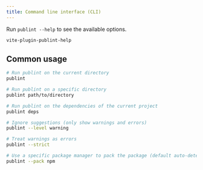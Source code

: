 ```yaml
---
title: Command line interface (CLI)
---
```


Run `publint --help` to see the available options.

```bash
vite-plugin-publint-help
```

## Common usage

```bash
# Run publint on the current directory
publint

# Run publint on a specific directory
publint path/to/directory

# Run publint on the dependencies of the current project
publint deps

# Ignore suggestions (only show warnings and errors)
publint --level warning

# Treat warnings as errors
publint --strict

# Use a specific package manager to pack the package (default auto-detects)
publint --pack npm
```
